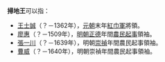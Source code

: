 '''掃地王'''可以指：
*[[王士誠|王士誠]]（？－1362年），[[元朝|元朝]]末年[[紅巾軍|紅巾軍]]將領。
*[[廖惠|廖惠]]（？－1509年），[[明朝|明朝]][[正德_(明朝)|正德]]年間[[農民起事|農民起事]]領袖。
*[[張一川|張一川]]（？－1639年），明朝[[崇禎|崇禎]]年間農民起事領袖。
*[[曹威|曹威]]（？－1640年），明朝崇禎年間農民起事領袖。

{{Disambig|CAT=三字消歧義}}
